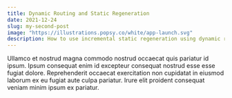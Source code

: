```yaml
---
title: Dynamic Routing and Static Regeneration
date: 2021-12-24
slug: my-second-post
image: "https://illustrations.popsy.co/white/app-launch.svg"
description: How to use incremental static regeneration using dynamic routes.
---
```


Ullamco et nostrud magna commodo nostrud occaecat quis pariatur id ipsum. Ipsum
consequat enim id excepteur consequat nostrud esse esse fugiat dolore.
Reprehenderit occaecat exercitation non cupidatat in eiusmod laborum ex eu
fugiat aute culpa pariatur. Irure elit proident consequat veniam minim ipsum ex
pariatur.
